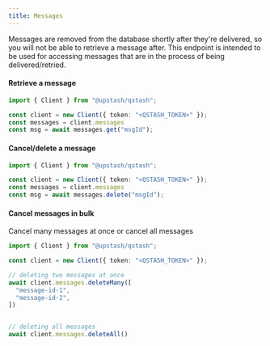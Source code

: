 ```yaml
---
title: Messages
---
```


Messages are removed from the database shortly after they're delivered, so you
will not be able to retrieve a message after. This endpoint is intended to be used
for accessing messages that are in the process of being delivered/retried.

#### Retrieve a message

```typescript
import { Client } from "@upstash/qstash";

const client = new Client({ token: "<QSTASH_TOKEN>" });
const messages = client.messages
const msg = await messages.get("msgId");
```

#### Cancel/delete a message

```typescript
import { Client } from "@upstash/qstash";

const client = new Client({ token: "<QSTASH_TOKEN>" });
const messages = client.messages
const msg = await messages.delete("msgId");
```

#### Cancel messages in bulk

Cancel many messages at once or cancel all messages

```typescript
import { Client } from "@upstash/qstash";

const client = new Client({ token: "<QSTASH_TOKEN>" });

// deleting two messages at once
await client.messages.deleteMany([
  "message-id-1",
  "message-id-2",
])


// deleting all messages
await client.messages.deleteAll()
```
